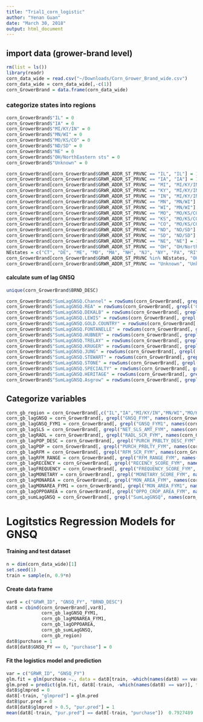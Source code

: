 ```yaml
---
title: "Trial1_corn_logistic"
author: "Yenan Guan"
date: "March 30, 2018"
output: html_document
---
```


## import data (grower-brand level)

```r
rm(list = ls())
library(readr)
corn_data_wide = read.csv("~/Downloads/Corn_Grower_Brand_wide.csv")
corn_data_wide = corn_data_wide[,-c(1)]
corn_GrowerBrand = data.frame(corn_data_wide)
```

### categorize states into regions
```r
corn_GrowerBrand$"IL" = 0
corn_GrowerBrand$"IA" = 0
corn_GrowerBrand$"MI/KY/IN" = 0
corn_GrowerBrand$"MN/WI" = 0
corn_GrowerBrand$"MO/KS/CO" = 0
corn_GrowerBrand$"ND/SD" = 0
corn_GrowerBrand$"NE" = 0
corn_GrowerBrand$"OH/NorthEastern sts" = 0
corn_GrowerBrand$"Unknown" = 0

corn_GrowerBrand[corn_GrowerBrand$GRWR_ADDR_ST_PRVNC == "IL", "IL"] = 1
corn_GrowerBrand[corn_GrowerBrand$GRWR_ADDR_ST_PRVNC == "IA", "IA"] = 1
corn_GrowerBrand[corn_GrowerBrand$GRWR_ADDR_ST_PRVNC == "MI", "MI/KY/IN"] = 1
corn_GrowerBrand[corn_GrowerBrand$GRWR_ADDR_ST_PRVNC == "KY", "MI/KY/IN"] = 1
corn_GrowerBrand[corn_GrowerBrand$GRWR_ADDR_ST_PRVNC == "IN", "MI/KY/IN"] = 1
corn_GrowerBrand[corn_GrowerBrand$GRWR_ADDR_ST_PRVNC == "MN", "MN/WI"] = 1
corn_GrowerBrand[corn_GrowerBrand$GRWR_ADDR_ST_PRVNC == "WI", "MN/WI"] = 1
corn_GrowerBrand[corn_GrowerBrand$GRWR_ADDR_ST_PRVNC == "MO", "MO/KS/CO"] = 1
corn_GrowerBrand[corn_GrowerBrand$GRWR_ADDR_ST_PRVNC == "KS", "MO/KS/CO"] = 1
corn_GrowerBrand[corn_GrowerBrand$GRWR_ADDR_ST_PRVNC == "CO", "MO/KS/CO"] = 1
corn_GrowerBrand[corn_GrowerBrand$GRWR_ADDR_ST_PRVNC == "ND", "ND/SD"] = 1
corn_GrowerBrand[corn_GrowerBrand$GRWR_ADDR_ST_PRVNC == "SD", "ND/SD"] = 1
corn_GrowerBrand[corn_GrowerBrand$GRWR_ADDR_ST_PRVNC == "NE", "NE"] = 1
corn_GrowerBrand[corn_GrowerBrand$GRWR_ADDR_ST_PRVNC == "OH", "OH/NorthEastern sts"] = 1
NEstates = c("CT", "DE", "ME", "MD", "MA", "NH", "NJ", "NY", "PA", "RI", "VT")
corn_GrowerBrand[corn_GrowerBrand$GRWR_ADDR_ST_PRVNC %in% NEstates, "OH/NorthEastern sts"] = 1 #checked from Wikipedia
corn_GrowerBrand[corn_GrowerBrand$GRWR_ADDR_ST_PRVNC == "Unknown", "Unknown"] = 1
```

#### calculate sum of lag GNSQ
```r
unique(corn_GrowerBrand$BRND_DESC)
```

```r
corn_GrowerBrand$"SumLagGNSQ.Channel" = rowSums(corn_GrowerBrand[, grepl('GNSQ_FYM.*Channel', names(corn_GrowerBrand))])
corn_GrowerBrand$"SumLagGNSQ.REA" = rowSums(corn_GrowerBrand[, grepl('GNSQ_FYM.*REA', names(corn_GrowerBrand))])
corn_GrowerBrand$"SumLagGNSQ.DEKALB" = rowSums(corn_GrowerBrand[, grepl('GNSQ_FYM.*DEKALB', names(corn_GrowerBrand))])
corn_GrowerBrand$"SumLagGNSQ.LEWIS" = rowSums(corn_GrowerBrand[, grepl('GNSQ_FYM.*LEWIS', names(corn_GrowerBrand))])
corn_GrowerBrand$"SumLagGNSQ.GOLD.COUNTRY" = rowSums(corn_GrowerBrand[, grepl('GNSQ_FYM.*GOLD.COUNTRY', names(corn_GrowerBrand))])
corn_GrowerBrand$"SumLagGNSQ.FONTANELLE" = rowSums(corn_GrowerBrand[, grepl('GNSQ_FYM.*FONTANELLE', names(corn_GrowerBrand))])
corn_GrowerBrand$"SumLagGNSQ.HUBNER" = rowSums(corn_GrowerBrand[, grepl('GNSQ_FYM.*HUBNER', names(corn_GrowerBrand))])
corn_GrowerBrand$"SumLagGNSQ.TRELAY" = rowSums(corn_GrowerBrand[, grepl('GNSQ_FYM.*TRELAY', names(corn_GrowerBrand))])
corn_GrowerBrand$"SumLagGNSQ.KRUGER" = rowSums(corn_GrowerBrand[, grepl('GNSQ_FYM.*KRUGER', names(corn_GrowerBrand))])
corn_GrowerBrand$"SumLagGNSQ.JUNG" = rowSums(corn_GrowerBrand[, grepl('GNSQ_FYM.*JUNG', names(corn_GrowerBrand))])
corn_GrowerBrand$"SumLagGNSQ.STEWART" = rowSums(corn_GrowerBrand[, grepl('GNSQ_FYM.*STEWART', names(corn_GrowerBrand))])
corn_GrowerBrand$"SumLagGNSQ.STONE" = rowSums(corn_GrowerBrand[, grepl('GNSQ_FYM.*STONE', names(corn_GrowerBrand))])
corn_GrowerBrand$"SumLagGNSQ.SPECIALTY" = rowSums(corn_GrowerBrand[, grepl('GNSQ_FYM.*SPECIALTY', names(corn_GrowerBrand))])
corn_GrowerBrand$"SumLagGNSQ.HERITAGE" = rowSums(corn_GrowerBrand[, grepl('GNSQ_FYM.*HERITAGE', names(corn_GrowerBrand))])
corn_GrowerBrand$"SumLagGNSQ.Asgrow" = rowSums(corn_GrowerBrand[, grepl('GNSQ_FYM.*Asgrow', names(corn_GrowerBrand))])
```


## Categorize variables
```r
corn_gb_region = corn_GrowerBrand[,c("IL","IA","MI/KY/IN","MN/WI","MO/KS/CO","ND/SD","NE","OH/NorthEastern sts","Unknown")]
corn_gb_lagGNSQ = corn_GrowerBrand[, grepl("GNSQ_FYM", names(corn_GrowerBrand))]
corn_gb_lagGNSQ_FYM1 = corn_GrowerBrand[, grepl("GNSQ_FYM1", names(corn_GrowerBrand))]
corn_gb_lagSLS = corn_GrowerBrand[, grepl("NET_SLS_AMT_FYM", names(corn_GrowerBrand))]
corn_gb_lagRADL = corn_GrowerBrand[, grepl("RADL_SCR_FYM", names(corn_GrowerBrand))]
corn_gb_lagPOP_DESC = corn_GrowerBrand[, grepl("PURCH_PRBLTY_DESC_FYM", names(corn_GrowerBrand))]
corn_gb_lagPOP = corn_GrowerBrand[, grepl("PURCH_PRBLTY_FYM", names(corn_GrowerBrand))]
corn_gb_lagRFM = corn_GrowerBrand[, grepl("RFM_SCR_FYM", names(corn_GrowerBrand))]
corn_gb_lagRFM_RANGE = corn_GrowerBrand[, grepl("RFM_RANGE_FYM", names(corn_GrowerBrand))]
corn_gb_lagRECENCY = corn_GrowerBrand[, grepl("RECENCY_SCORE_FYM", names(corn_GrowerBrand))]
corn_gb_lagFREQUENCY = corn_GrowerBrand[, grepl("FREQUENCY_SCORE_FYM", names(corn_GrowerBrand))]
corn_gb_lagMONETARY = corn_GrowerBrand[, grepl("MONETARY_SCORE_FYM", names(corn_GrowerBrand))]
corn_gb_lagMONAREA = corn_GrowerBrand[, grepl("MON_AREA_FYM", names(corn_GrowerBrand))]
corn_gb_lagMONAREA_FYM1 = corn_GrowerBrand[, grepl("MON_AREA_FYM1", names(corn_GrowerBrand))]
corn_gb_lagOPPOAREA = corn_GrowerBrand[, grepl("OPPO_CROP_AREA_FYM", names(corn_GrowerBrand))]
corn_gb_sumLagGNSQ = corn_GrowerBrand[, grepl("SumLagGNSQ", names(corn_GrowerBrand))]

```


# Logitstics Regression Models for GNSQ

#### Training and test dataset
```r
n = dim(corn_data_wide)[1]
set.seed(1)
train = sample(n, 0.9*n)
```

#### Create data frame
```r
var8 = c("GRWR_ID", "GNSQ_FY", "BRND_DESC")
dat8 = cbind(corn_GrowerBrand[,var8], 
             corn_gb_lagGNSQ_FYM1,
             corn_gb_lagMONAREA_FYM1,
             corn_gb_lagOPPOAREA,
             corn_gb_sumLagGNSQ,
             corn_gb_region)
dat8$purchase = 1
dat8[dat8$GNSQ_FY == 0, "purchase"] = 0
```

#### Fit the logistics model and prediction
```r
var = c("GRWR_ID", "GNSQ_FY")
glm.fit = glm(purchase ~., data = dat8[train, -which(names(dat8) == var)], family = binomial)
glm.pred = predict(glm.fit, dat8[-train, -which(names(dat8) == var)], type = "response")
dat8$glmpred = 0
dat8[-train, "glmpred"] = glm.pred
dat8$pur.pred = 0
dat8[dat8$glmpred > 0.5, "pur.pred"] = 1
mean(dat8[-train, "pur.pred"] == dat8[-train, "purchase"])  0.7927489
```

